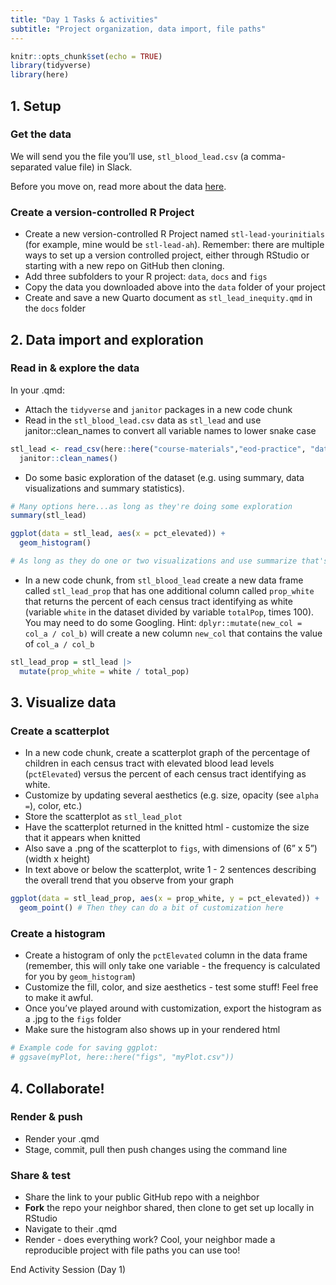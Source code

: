 ```yaml
---
title: "Day 1 Tasks & activities"
subtitle: "Project organization, data import, file paths"
---
```


```r
knitr::opts_chunk$set(echo = TRUE)
library(tidyverse)
library(here)
```

## 1. Setup

### Get the data
 
We will send you the file you'll use, `stl_blood_lead.csv` (a comma-separated value file) in Slack.

Before you move on, read more about the data [here](https://github.com/slu-soc1120/STL_HEALTH_Lead).
  
### Create a version-controlled R Project

- Create a new version-controlled R Project named `stl-lead-yourinitials` (for example, mine would be `stl-lead-ah`). Remember: there are multiple ways to set up a version controlled project, either through RStudio or starting with a new repo on GitHub then cloning.
- Add three subfolders to your R project: `data`, `docs` and `figs`
- Copy the data you downloaded above into the `data` folder of your project
- Create and save a new Quarto document as `stl_lead_inequity.qmd` in the `docs` folder

## 2. Data import and exploration

### Read in & explore the data

In your .qmd: 

- Attach the `tidyverse` and `janitor` packages in a new code chunk
- Read in the `stl_blood_lead.csv` data as `stl_lead` and use janitor::clean_names to convert all variable names to lower snake case

```r
stl_lead <- read_csv(here::here("course-materials","eod-practice", "data","stl_blood_lead.csv")) |> # Note that their path will be here::here("data", "stl_blood_lead.csv) instead
  janitor::clean_names()
```

- Do some basic exploration of the dataset (e.g. using summary, data visualizations and summary statistics). 

```r
# Many options here...as long as they're doing some exploration
summary(stl_lead)

ggplot(data = stl_lead, aes(x = pct_elevated)) +
  geom_histogram()

# As long as they do one or two visualizations and use summarize that's fine.
```


- In a new code chunk, from `stl_blood_lead` create a new data frame called `stl_lead_prop` that has one additional column called `prop_white` that returns the percent of each census tract identifying as white (variable `white` in the dataset divided by variable `totalPop`, times 100). You may need to do some Googling. Hint: `dplyr::mutate(new_col = col_a / col_b)` will create a new column `new_col` that contains the value of `col_a / col_b`

```r

stl_lead_prop = stl_lead |> 
  mutate(prop_white = white / total_pop)

```

## 3. Visualize data

### Create a scatterplot

- In a new code chunk, create a scatterplot graph of the percentage of children in each census tract with elevated blood lead levels (`pctElevated`) versus the percent of each census tract identifying as white. 
- Customize by updating several aesthetics (e.g. size, opacity (see `alpha = `), color, etc.)
- Store the scatterplot as `stl_lead_plot`
- Have the scatterplot returned in the knitted html - customize the size that it appears when knitted
- Also save a .png of the scatterplot to `figs`, with dimensions of (6" x 5") (width x height)
- In text above or below the scatterplot, write 1 - 2 sentences describing the overall trend that you observe from your graph

```r
ggplot(data = stl_lead_prop, aes(x = prop_white, y = pct_elevated)) +
  geom_point() # Then they can do a bit of customization here
```

### Create a histogram

- Create a histogram of only the `pctElevated` column in the data frame (remember, this will only take one variable - the frequency is calculated for you by `geom_histogram`)
- Customize the fill, color, and size aesthetics - test some stuff! Feel free to make it awful. 
- Once you've played around with customization, export the histogram as a .jpg to the `figs` folder
- Make sure the histogram also shows up in your rendered html 

```r
# Example code for saving ggplot:
# ggsave(myPlot, here::here("figs", "myPlot.csv"))
```

## 4. Collaborate!

### Render & push

- Render your .qmd
- Stage, commit, pull then push changes using the command line

### Share & test

- Share the link to your public GitHub repo with a neighbor
- **Fork** the repo your neighbor shared, then clone to get set up locally in RStudio
- Navigate to their .qmd
- Render - does everything work? Cool, your neighbor made a reproducible project with file paths you can use too! 

::: {.center-text .body-text-xl .teal-text}
End Activity Session (Day 1)
:::

